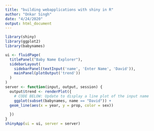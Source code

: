```yaml
---
title: "building webapplications with shiny in R"
author: "Onkar Singh"
date: "4/24/2020"
output: html_document
---
```



```r
library(shiny)
library(ggplot2)
library(babynames)
```


```r
ui <- fluidPage(
  titlePanel("Baby Name Explorer"),
  sidebarLayout(
    sidebarPanel(textInput('name', 'Enter Name', 'David')),
    mainPanel(plotOutput('trend'))
  )
)
server <- function(input, output, session) {
  output$trend <- renderPlot({
    # CODE BELOW: Update to display a line plot of the input name
    ggplot(subset(babynames, name == "David")) +
  geom_line(aes(x = year, y = prop, color = sex))
    
  })
}
shinyApp(ui = ui, server = server)
```

